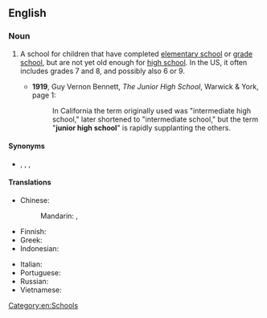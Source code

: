 ==English==
{{wikipedia}}

===Noun===
{{en-noun}}

# {{lb|en|education}} A school for children that have completed [[elementary school]] or [[grade school]], but are not yet old enough for [[high school]]. In the US, it often includes grades 7 and 8, and possibly also 6 or 9.
#* '''1919''', Guy Vernon Bennett, ''The Junior High School'', Warwick & York, page 1:
#*: In California the term originally used was "intermediate high school," later shortened to "intermediate school," but the term "'''junior high school'''" is rapidly supplanting the others.

====Synonyms====
* {{sense|school between elementary and high school}} {{l|en|intermediate high school}}, {{l|en|intermediate school}}, {{l|en|junior high}}, {{l|en|middle school}}

====Translations====
{{trans-top|school for children that have completed elementary school}}
* Chinese:
*: Mandarin: {{t+|cmn|初級中學|sc=Hani}}, {{t+|cmn|初级中学|tr=chūjí zhōngxué|sc=Hani}}
* Finnish: {{t|fi|[[peruskoulun]] [[yläaste]]}}
* Greek: {{t+|el|γυμνάσιο|n}}
* Indonesian: {{t+|id|sekolah menengah pertama}}
{{trans-mid}}
* Italian: {{t|it|scuola media|f}}
* Portuguese: {{t-needed|pt}}
* Russian: {{t-needed|ru}}
* Vietnamese: {{t|vi|trường trung học cơ sở}}
{{trans-bottom}}

[[Category:en:Schools]]